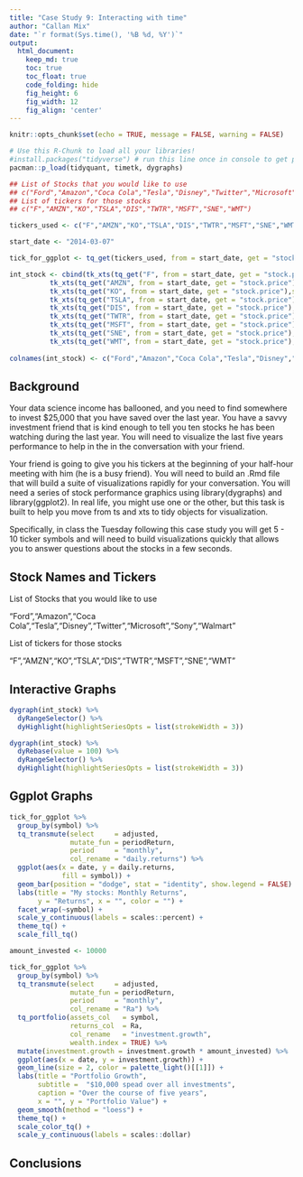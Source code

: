 ```yaml
---
title: "Case Study 9: Interacting with time"
author: "Callan Mix"
date: "`r format(Sys.time(), '%B %d, %Y')`"
output:
  html_document:  
    keep_md: true
    toc: true
    toc_float: true
    code_folding: hide
    fig_height: 6
    fig_width: 12
    fig_align: 'center'
---
```


```r
knitr::opts_chunk$set(echo = TRUE, message = FALSE, warning = FALSE)
```

```r
# Use this R-Chunk to load all your libraries!
#install.packages("tidyverse") # run this line once in console to get package
pacman::p_load(tidyquant, timetk, dygraphs)

```

```r
## List of Stocks that you would like to use
## c("Ford","Amazon","Coca Cola","Tesla","Disney","Twitter","Microsoft","Sony","Walmart")
## List of tickers for those stocks
## c("F","AMZN","KO","TSLA","DIS","TWTR","MSFT","SNE","WMT")

tickers_used <- c("F","AMZN","KO","TSLA","DIS","TWTR","MSFT","SNE","WMT")

start_date <- "2014-03-07"

tick_for_ggplot <- tq_get(tickers_used, from = start_date, get = "stock.price")

int_stock <- cbind(tk_xts(tq_get("F", from = start_date, get = "stock.price"),start = start_date, date_var = date, select = adjusted),
          tk_xts(tq_get("AMZN", from = start_date, get = "stock.price"),start = start_date, date_var = date, select = adjusted),
          tk_xts(tq_get("KO", from = start_date, get = "stock.price"),start = start_date, date_var = date, select = adjusted),
          tk_xts(tq_get("TSLA", from = start_date, get = "stock.price"),start = start_date, date_var = date, select = adjusted),
          tk_xts(tq_get("DIS", from = start_date, get = "stock.price"),start = start_date, date_var = date, select = adjusted),
          tk_xts(tq_get("TWTR", from = start_date, get = "stock.price"),start = start_date, date_var = date, select = adjusted),
          tk_xts(tq_get("MSFT", from = start_date, get = "stock.price"),start = start_date, date_var = date, select = adjusted),
          tk_xts(tq_get("SNE", from = start_date, get = "stock.price"),start = start_date, date_var = date, select = adjusted),
          tk_xts(tq_get("WMT", from = start_date, get = "stock.price"),start = start_date, date_var = date, select = adjusted))  
          
colnames(int_stock) <- c("Ford","Amazon","Coca Cola","Tesla","Disney","Twitter","Microsoft","Sony","Walmart")
```

## Background

Your data science income has ballooned, and you need to find somewhere to invest $25,000 that you have saved over the last year. You have a savvy investment friend that is kind enough to tell you ten stocks he has been watching during the last year. You will need to visualize the last five years performance to help in the in the conversation with your friend.

Your friend is going to give you his tickers at the beginning of your half-hour meeting with him (he is a busy friend). You will need to build an .Rmd file that will build a suite of visualizations rapidly for your conversation. You will need a series of stock performance graphics using  library(dygraphs) and library(ggplot2). In real life, you might use one or the other, but this task is built to help you move from ts and xts to tidy objects for visualization.

Specifically, in class the Tuesday following this case study you will get 5 - 10 ticker symbols and will need to build visualizations quickly that allows you to answer questions about the stocks in a few seconds.

## Stock Names and Tickers

List of Stocks that you would like to use

"Ford","Amazon","Coca Cola","Tesla","Disney","Twitter","Microsoft","Sony","Walmart"

List of tickers for those stocks

"F","AMZN","KO","TSLA","DIS","TWTR","MSFT","SNE","WMT"

## Interactive Graphs

```r

dygraph(int_stock) %>% 
  dyRangeSelector() %>% 
  dyHighlight(highlightSeriesOpts = list(strokeWidth = 3))

```

```r
dygraph(int_stock) %>% 
  dyRebase(value = 100) %>% 
  dyRangeSelector() %>% 
  dyHighlight(highlightSeriesOpts = list(strokeWidth = 3))
```

## Ggplot Graphs

```r
tick_for_ggplot %>% 
  group_by(symbol) %>% 
  tq_transmute(select     = adjusted, 
               mutate_fun = periodReturn, 
               period     = "monthly", 
               col_rename = "daily.returns") %>% 
  ggplot(aes(x = date, y = daily.returns,
             fill = symbol)) +
  geom_bar(position = "dodge", stat = "identity", show.legend = FALSE) +
  labs(title = "My stocks: Monthly Returns",
       y = "Returns", x = "", color = "") +
  facet_wrap(~symbol) +
  scale_y_continuous(labels = scales::percent) +
  theme_tq() +
  scale_fill_tq()
```

```r
amount_invested <- 10000

tick_for_ggplot %>%
  group_by(symbol) %>%
  tq_transmute(select     = adjusted, 
               mutate_fun = periodReturn, 
               period     = "monthly", 
               col_rename = "Ra") %>%
  tq_portfolio(assets_col   = symbol, 
               returns_col  = Ra,
               col_rename   = "investment.growth",
               wealth.index = TRUE) %>%
  mutate(investment.growth = investment.growth * amount_invested) %>% 
  ggplot(aes(x = date, y = investment.growth)) +
  geom_line(size = 2, color = palette_light()[[1]]) +
  labs(title = "Portfolio Growth",
       subtitle =  "$10,000 spead over all investments",
       caption = "Over the course of five years",
       x = "", y = "Portfolio Value") +
  geom_smooth(method = "loess") +
  theme_tq() +
  scale_color_tq() +
  scale_y_continuous(labels = scales::dollar)

```
## Conclusions
